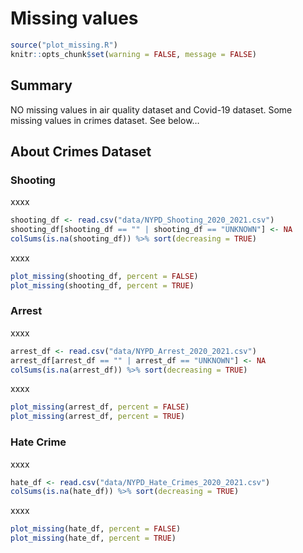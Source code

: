 # Missing values

```r
source("plot_missing.R")
knitr::opts_chunk$set(warning = FALSE, message = FALSE)
```

## Summary

NO missing values in air quality dataset and Covid-19 dataset. Some missing values in crimes dataset. See below...

## About Crimes Dataset

### Shooting

xxxx

```r
shooting_df <- read.csv("data/NYPD_Shooting_2020_2021.csv")
shooting_df[shooting_df == "" | shooting_df == "UNKNOWN"] <- NA
colSums(is.na(shooting_df)) %>% sort(decreasing = TRUE)
```

xxxx

```r
plot_missing(shooting_df, percent = FALSE)
plot_missing(shooting_df, percent = TRUE)
```

### Arrest

xxxx

```r
arrest_df <- read.csv("data/NYPD_Arrest_2020_2021.csv")
arrest_df[arrest_df == "" | arrest_df == "UNKNOWN"] <- NA
colSums(is.na(arrest_df)) %>% sort(decreasing = TRUE)
```

xxxx

```r
plot_missing(arrest_df, percent = FALSE)
plot_missing(arrest_df, percent = TRUE)
```


### Hate Crime

xxxx

```r
hate_df <- read.csv("data/NYPD_Hate_Crimes_2020_2021.csv")
colSums(is.na(hate_df)) %>% sort(decreasing = TRUE)
```

xxxx

```r
plot_missing(hate_df, percent = FALSE)
plot_missing(hate_df, percent = TRUE)
```
